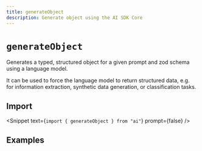 ```yaml
---
title: generateObject
description: Generate object using the AI SDK Core
---
```


# `generateObject`

Generates a typed, structured object for a given prompt and zod schema using a language model.

It can be used to force the language model to return structured data, e.g. for information extraction, synthetic data generation, or classification tasks.

## Import

<Snippet text={`import { generateObject } from "ai"`} prompt={false} />

<ReferenceTable packageName="core" functionName="generateObject" />

## Examples

<ExamplesList packageName="core" functionName="generateObject" />
